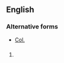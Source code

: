 ==English==

===Alternative forms===
* [[Col.]]

==={{abbreviation|en}}===
{{en-abbr}}

# {{abbreviation of|Colossians}}